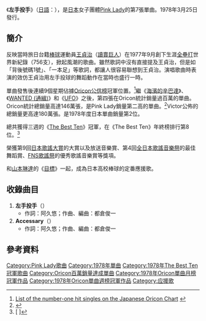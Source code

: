 {{Infobox Single
| Name           = 左手投手<br />{{lang|ja|サウスポー}}
| Artist         = [[Pink_Lady|Pink Lady]]
| Album          = 
| Released       = 1978年3月25日
| Format         = 
| Recorded       = 
| Genre          = [[偶像歌謡曲|偶像歌謡曲]]
| Length         = 
| Label          = [[Victor_Entertainment|Victor Record]]
| Writer         = [[阿久悠|阿久悠]]、[[都倉俊一|都倉俊一]]
| Producer       = 
| Certification  = 
| Chart position = *週間最高排行第1位（[[The_Best_Ten|The Best Ten]]）
* 週間最高排行第1位（[[Oricon公信榜|Oricon]]）
* 1978年4月度月間排行第1位（[[Oricon公信榜|Oricon]]）
* 1978年5月度月間排行第1位（[[Oricon公信榜|Oricon]]）
* 1978年度年間排行第8位（[[The_Best_Ten|The Best Ten]]）
* 1978年度年間排行第2位（[[Oricon公信榜|Oricon]]）
| Last single    = [[UFO_(Pink_Lady單曲)|UFO]]<br />（1977年）
| This single    = '''左手投手'''<br />（1978年）
| Next single    = [[Monster_(Pink_Lady單曲)|Monster]]<br />（1978年）
}}
《'''左手投手'''》（[[日語|日語]]：{{lang|ja|'''サウスポー'''}}），是[[日本|日本]]女子團體[[Pink_Lady|Pink Lady]]的第7張單曲。1978年3月25日發行。

== 簡介 ==
反映當時旅日台籍[[棒球|棒球]]運動員[[王貞治|王貞治]]（[[讀賣巨人|讀賣巨人]]）在1977年9月創下生涯[[全壘打|全壘打]]世界新紀錄（756支），掀起風潮的歌曲。雖然歌詞中沒有直接提及王貞治，但是如「背後號碼1號」、「一本足」等歌詞，都讓人很容易聯想到王貞治。演唱歌曲時表演的效仿王貞治用左手投球的舞蹈動作在當時也盛行一時。

單曲發售後連續9個星期佔據[[Oricon公信榜|Oricon公信榜]]冠軍位置。<ref>[http://www18.ocn.ne.jp/~hbr/JP1_e.htm List of the number-one hit singles on the Japanese Oricon Chart] {{webarchive|url=https://web.archive.org/web/20081226082219/http://www18.ocn.ne.jp/~hbr/JP1_e.htm |date=2008-12-26 }}</ref>繼《[[海濱的辛巴達|海濱的辛巴達]]》、《[[WANTED_(通緝)|WANTED (通緝)]]》和《[[UFO_(Pink_Lady單曲)|UFO]]》之後，第四張在Oricon統計銷量過百萬的單曲。Oricon統計總銷量高達146萬張，是Pink Lady銷量第二高的單曲。<ref>{{Cite web |url=http://www.musictvprogram.com/corner-ranking-single.html |script-title=ja:歴代シングルランキング |access-date=2010-11-04 |archive-url=https://web.archive.org/web/20100827183309/http://www.musictvprogram.com/corner-ranking-single.html |archive-date=2010-08-27 |dead-url=yes }}</ref>Victor公佈的總銷量更高達180萬張。是1978年度日本單曲銷量第2位。

總共獲得三週的《[[The_Best_Ten|The Best Ten]]》冠軍，在《The Best Ten》年終榜排行第8位。<ref>[{{Cite web |url=http://edelweiss.inside-ricefield.com/bestten/1978_nenkan.html |script-title=ja:ザ・ベストテン 1978年、年間ベストテン |access-date=2010-11-04 |archive-date=2016-08-20 |archive-url=https://web.archive.org/web/20160820010829/http://edelweiss.inside-ricefield.com/bestten/1978_nenkan.html |dead-url=no }} {{lang|ja|ザ・ベストテン 1978年、年間ベストテン}}]</ref>

榮獲第9回[[日本歌謠大賞|日本歌謠大賞]]的大賞以及放送音樂賞、第4回[[全日本歌謠音樂祭|全日本歌謠音樂祭]]的最佳舞蹈賞、[[FNS歌謠祭|FNS歌謠祭]]的優秀歌謠音樂賞等獎項。

和[[山本琳達|山本琳達]]的《[[目標_(單曲)|目標]]》一起，成為日本高校棒球的定番應援歌。

== 收錄曲目 ==
# '''左手投手'''（{{lang|ja|サウスポー}}）
#* 作詞：阿久悠；作曲、編曲：都倉俊一
# '''Accessary'''（{{lang|ja|アクセサリー}}）
#* 作詞：阿久悠；作曲、編曲：都倉俊一

== 參考資料 ==
{{reflist}}

{{DEFAULTSORT:Southpaw}}
[[Category:Pink_Lady歌曲|Category:Pink Lady歌曲]]
[[Category:1978年單曲|Category:1978年單曲]]
[[Category:1978年The_Best_Ten冠軍歌曲|Category:1978年The Best Ten冠軍歌曲]]
[[Category:Oricon百萬銷量達成單曲|Category:Oricon百萬銷量達成單曲]]
[[Category:1978年Oricon單曲月榜冠軍作品|Category:1978年Oricon單曲月榜冠軍作品]]
[[Category:1978年Oricon單曲週榜冠軍作品|Category:1978年Oricon單曲週榜冠軍作品]]
[[Category:应援歌|Category:应援歌]]